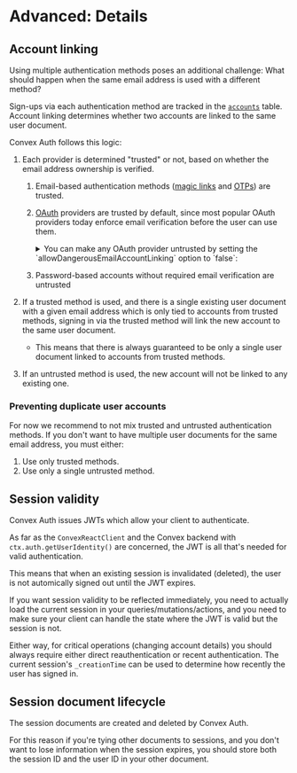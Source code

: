 # Advanced: Details

## Account linking

Using multiple authentication methods poses an additional challenge: What should
happen when the same email address is used with a different method?

Sign-ups via each authentication method are tracked in the
[`accounts`](/api_reference/server#accounts) table. Account linking determines
whether two accounts are linked to the same user document.

Convex Auth follows this logic:

1.  Each provider is determined "trusted" or not, based on whether the email
    address ownership is verified.

    1.  Email-based authentication methods ([magic links](/config/email) and
        [OTPs](/config/otps)) are trusted.
    2.  [OAuth](/config/oauth) providers are trusted by default, since most
        popular OAuth providers today enforce email verification before the user
        can use them.

        <details>

        <summary>
          You can make any OAuth provider untrusted by setting the
          `allowDangerousEmailAccountLinking` option to `false`:
        </summary>

        ```ts filename="convex/auth.ts"
        import Resend from "@auth/core/providers/resend";
        import GitHub from "@auth/core/providers/github";
        import { convexAuth } from "@xixixao/convex-auth/server";

        export const { auth, signIn, verifyCode, signOut, store } = convexAuth({
          providers: [
            Resend,
            GitHub({ allowDangerousEmailAccountLinking: false }),
          ],
        });
        ```

         </details>

    3.  Password-based accounts without required email verification are
        untrusted

2.  If a trusted method is used, and there is a single existing user document
    with a given email address which is only tied to accounts from trusted
    methods, signing in via the trusted method will link the new account to the
    same user document.
    - This means that there is always guaranteed to be only a single user
      document linked to accounts from trusted methods.
3.  If an untrusted method is used, the new account will not be linked to any
    existing one.

### Preventing duplicate user accounts

For now we recommend to not mix trusted and untrusted authentication methods. If
you don't want to have multiple user documents for the same email address, you
must either:

1. Use only trusted methods.
2. Use only a single untrusted method.

## Session validity

Convex Auth issues JWTs which allow your client to authenticate.

As far as the `ConvexReactClient` and the Convex backend with
`ctx.auth.getUserIdentity()` are concerned, the JWT is all that's needed for
valid authentication.

This means that when an existing session is invalidated (deleted), the user is
not automically signed out until the JWT expires.

If you want session validity to be reflected immediately, you need to actually
load the current session in your queries/mutations/actions, and you need to make
sure your client can handle the state where the JWT is valid but the session is
not.

Either way, for critical operations (changing account details) you should always
require either direct reauthentication or recent authentication. The current
session's `_creationTime` can be used to determine how recently the user has
signed in.

## Session document lifecycle

The session documents are created and deleted by Convex Auth.

For this reason if you're tying other documents to sessions, and you don't want
to lose information when the session expires, you should store both the session
ID and the user ID in your other document.

```

```
